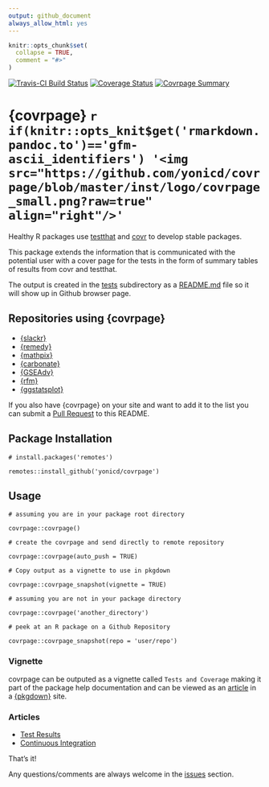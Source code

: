 ```yaml
---
output: github_document
always_allow_html: yes
---
```


<!-- README.md is generated from README.Rmd. Please edit that file -->

```r
knitr::opts_chunk$set(
  collapse = TRUE,
  comment = "#>"
)
```

[![Travis-CI Build Status](https://travis-ci.org/yonicd/covrpage.svg?branch=master)](https://travis-ci.org/yonicd/covrpage)
[![Coverage Status](https://img.shields.io/codecov/c/github/yonicd/covrpage/master.svg)](https://codecov.io/github/yonicd/covrpage?branch=master)
[![Covrpage Summary](https://img.shields.io/badge/covrpage-Last_Build_2018_10_19-yellowgreen.svg)](http://tinyurl.com/y7qge5ta)


# {covrpage} `r if(knitr::opts_knit$get('rmarkdown.pandoc.to')=='gfm-ascii_identifiers') '<img src="https://github.com/yonicd/covrpage/blob/master/inst/logo/covrpage_small.png?raw=true" align="right"/>'`

Healthy R packages use [testthat](https://github.com/r-lib/testthat) and [covr](https://github.com/r-lib/covr) to develop stable packages. 

This package extends the information that is communicated with the potential user with a cover page for the tests in the form of summary tables of results from covr and testthat. 

The output is created in the [tests](tests) subdirectory as a [README.md](tests/README.md) file so it will show up in Github browser page. 

## Repositories using {covrpage}

  - [{slackr}](https://github.com/hrbrmstr/slackr/tree/master/tests)
  - [{remedy}](https://github.com/thinkr-open/remedy/tree/master/tests)
  - [{mathpix}](https://github.com/jonocarroll/mathpix/tree/master/tests)
  - [{carbonate}](https://github.com/yonicd/carbonate/tree/master/tests)
  - [{GSEAdv}](https://github.com/llrs/GSEAdv/tree/master/tests)
  - [{rfm}](https://github.com/rsquaredacademy/rfm/tree/master/tests)
  - [{ggstatsplot}](https://github.com/IndrajeetPatil/ggstatsplot/tree/master/tests)

If you also have {covrpage} on your site and want to add it to the list you can submit a [Pull Request](https://github.com/yonicd/covrpage/pulls?utf8=%E2%9C%93&q=is%3Apr) to this README.

## Package Installation

```
# install.packages('remotes')

remotes::install_github('yonicd/covrpage')
```

## Usage

```
# assuming you are in your package root directory

covrpage::covrpage()

# create the covrpage and send directly to remote repository

covrpage::covrpage(auto_push = TRUE)

# Copy output as a vignette to use in pkgdown

covrpage::covrpage_snapshot(vignette = TRUE)

# assuming you are not in your package directory

covrpage::covrpage('another_directory')

# peek at an R package on a Github Repository

covrpage::covrpage_snapshot(repo = 'user/repo')
```

### Vignette

covrpage can be outputed as a vignette called `Tests and Coverage` making it part of the package help documentation and can be viewed as an [article](https://yonicd.github.io/covrpage/articles/tests_and_coverage.html) in a [{pkgdown}](https://github.com/r-lib/pkgdown) site.

### Articles

  - [Test Results](https://yonicd.github.io/covrpage/articles/Test_Results.html)
  - [Continuous Integration](https://yonicd.github.io/covrpage/articles/Continuous_Integration.html)


That's it!

Any questions/comments are always welcome in the [issues](https://github.com/yonicd/covrpage/issues) section.
